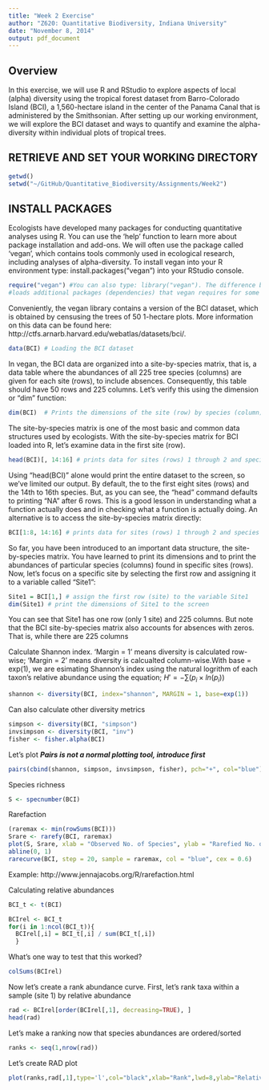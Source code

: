 ```yaml
---
title: "Week 2 Exercise"
author: "Z620: Quantitative Biodiversity, Indiana University"
date: "November 8, 2014"
output: pdf_document
---
```


## Overview

In this exercise, we will use R and RStudio to explore aspects of local (alpha) diversity using the tropical forest dataset from Barro-Colorado Island (BCI), a 1,560-hectare island in the center of the Panama Canal that is administered by the Smithsonian. After setting up our working environment, we will explore the BCI dataset and ways to quantify and examine the alpha-diversity within individual plots of tropical trees.

## RETRIEVE AND SET YOUR WORKING DIRECTORY

```r
getwd()
setwd("~/GitHub/Quantitative_Biodiversity/Assignments/Week2")
```

## INSTALL PACKAGES

Ecologists have developed many packages for conducting quantitative analyses using R. You can use the 'help' function to learn more about package installation and add-ons. We will often use the package called 'vegan', which contains tools commonly used in ecological research, including analyses of alpha-diversity. To install vegan into your R environment type: install.packages("vegan") into your RStudio console.

```r
require("vegan") #You can also type: library("vegan"). The difference being that "require"
#loads additional packages (dependencies) that vegan requires for some analyses.
```

Conveniently, the vegan library contains a version of the BCI dataset, which is obtained by censusing the trees of 50 1-hectare plots. More information on this data can be found here: http://ctfs.arnarb.harvard.edu/webatlas/datasets/bci/.

```r
data(BCI) # Loading the BCI dataset
```

In vegan, the BCI data are organized into a site-by-species matrix, that is, a data table where the abundances of all 225 tree species (columns) are given for each site (rows), to include absences. Consequently, this table should have 50 rows and 225 columns. Let's verify this using the dimension or "dim" function:

```r
dim(BCI)  # Prints the dimensions of the site (row) by species (column) matrix
```

The site-by-species matrix is one of the most basic and common data structures used by ecologists. With the site-by-species matrix for BCI loaded into R, let's examine data in the first site (row).

```r
head(BCI)[, 14:16] # prints data for sites (rows) 1 through 2 and species (columns) 1 through 3
```

Using "head(BCI)" alone would print the entire dataset to the screen, so we've limited our output. By default, the to the first eight sites (rows) and the 14th to 16th species. But, as you can see, the "head" command defaults to printing "NA" after 6 rows. This is a good lesson in understanding what a function actually does and in checking what a function is actually doing. An alternative is to access the site-by-species matrix directly:  

```r
BCI[1:8, 14:16]	# prints data for sites (rows) 1 through 2 and species (columns) 1 through 3
```

So far, you have been introduced to an important data structure, the site-by-species matrix. You have learned to print its dimensions and to print the abundances of particular species (columns) found in specific sites (rows). Now, let's focus on a specific site by selecting the first row and assigning it to a variable called "Site1":

```r
Site1 = BCI[1,] # assign the first row (site) to the variable Site1
dim(Site1) # print the dimensions of Site1 to the screen 
```

You can see that Site1 has one row (only 1 site) and 225 columns. But note that the BCI site-by-species matrix also accounts for absences with zeros. That is, while there are 225 columns 




Calculate Shannon index. 'Margin = 1' means diversity is calculated row-wise; 'Margin = 2' means diversity is calcualted column-wise.With base = exp(1), we are esimating Shannon's index using the natural logrithm of each taxon's relative abundance using the equation; $H' = -{\sum ( p_{i} \times ln(p_{i}))}$

```r
shannon <- diversity(BCI, index="shannon", MARGIN = 1, base=exp(1))
```

Can also calculate other diversity metrics

```r
simpson <- diversity(BCI, "simpson")
invsimpson <- diversity(BCI, "inv")
fisher <- fisher.alpha(BCI)
``` 

Let's plot ***Pairs is not a normal plotting tool, introduce first***

```r
pairs(cbind(shannon, simpson, invsimpson, fisher), pch="+", col="blue")
```

Species richness

```r
S <- specnumber(BCI)
```

Rarefaction

```r
(raremax <- min(rowSums(BCI)))
Srare <- rarefy(BCI, raremax)
plot(S, Srare, xlab = "Observed No. of Species", ylab = "Rarefied No. of Species")
abline(0, 1)
rarecurve(BCI, step = 20, sample = raremax, col = "blue", cex = 0.6)
```

Example: http://www.jennajacobs.org/R/rarefaction.html

Calculating relative abundances
```r
BCI_t <- t(BCI)

BCIrel <- BCI_t
for(i in 1:ncol(BCI_t)){
  BCIrel[,i] = BCI_t[,i] / sum(BCI_t[,i])
  }
```

What's one way to test that this worked?
```r
colSums(BCIrel)
```

Now let's create a rank abundance curve. First, let's rank taxa within a sample (site 1) by relative abundance

```r
rad <- BCIrel[order(BCIrel[,1], decreasing=TRUE), ]
head(rad)
```

Let's make a ranking now that species abundances are ordered/sorted 

```r
ranks <- seq(1,nrow(rad))
```

Let's create RAD plot

```r
plot(ranks,rad[,1],type='l',col="black",xlab="Rank",lwd=8,ylab="Relative Abundance",xlim=range(ranks))
```



